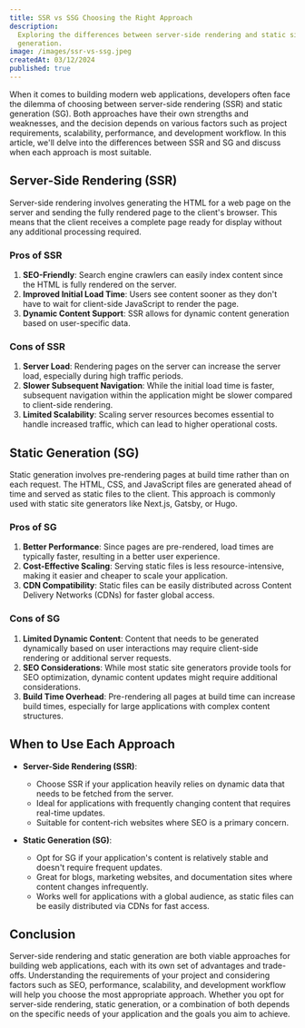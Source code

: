 ```yaml
---
title: SSR vs SSG Choosing the Right Approach
description:
  Exploring the differences between server-side rendering and static site
  generation.
image: /images/ssr-vs-ssg.jpeg
createdAt: 03/12/2024
published: true
---
```


When it comes to building modern web applications, developers often face the
dilemma of choosing between server-side rendering (SSR) and static generation
(SG). Both approaches have their own strengths and weaknesses, and the decision
depends on various factors such as project requirements, scalability,
performance, and development workflow. In this article, we'll delve into the
differences between SSR and SG and discuss when each approach is most suitable.

## Server-Side Rendering (SSR)

Server-side rendering involves generating the HTML for a web page on the server
and sending the fully rendered page to the client's browser. This means that the
client receives a complete page ready for display without any additional
processing required.

### Pros of SSR

1. **SEO-Friendly**: Search engine crawlers can easily index content since the
   HTML is fully rendered on the server.
2. **Improved Initial Load Time**: Users see content sooner as they don't have
   to wait for client-side JavaScript to render the page.
3. **Dynamic Content Support**: SSR allows for dynamic content generation based
   on user-specific data.

### Cons of SSR

1. **Server Load**: Rendering pages on the server can increase the server load,
   especially during high traffic periods.
2. **Slower Subsequent Navigation**: While the initial load time is faster,
   subsequent navigation within the application might be slower compared to
   client-side rendering.
3. **Limited Scalability**: Scaling server resources becomes essential to handle
   increased traffic, which can lead to higher operational costs.

## Static Generation (SG)

Static generation involves pre-rendering pages at build time rather than on each
request. The HTML, CSS, and JavaScript files are generated ahead of time and
served as static files to the client. This approach is commonly used with static
site generators like Next.js, Gatsby, or Hugo.

### Pros of SG

1. **Better Performance**: Since pages are pre-rendered, load times are
   typically faster, resulting in a better user experience.
2. **Cost-Effective Scaling**: Serving static files is less resource-intensive,
   making it easier and cheaper to scale your application.
3. **CDN Compatibility**: Static files can be easily distributed across Content
   Delivery Networks (CDNs) for faster global access.

### Cons of SG

1. **Limited Dynamic Content**: Content that needs to be generated dynamically
   based on user interactions may require client-side rendering or additional
   server requests.
2. **SEO Considerations**: While most static site generators provide tools for
   SEO optimization, dynamic content updates might require additional
   considerations.
3. **Build Time Overhead**: Pre-rendering all pages at build time can increase
   build times, especially for large applications with complex content
   structures.

## When to Use Each Approach

- **Server-Side Rendering (SSR)**:

  - Choose SSR if your application heavily relies on dynamic data that needs to
    be fetched from the server.
  - Ideal for applications with frequently changing content that requires
    real-time updates.
  - Suitable for content-rich websites where SEO is a primary concern.

- **Static Generation (SG)**:
  - Opt for SG if your application's content is relatively stable and doesn't
    require frequent updates.
  - Great for blogs, marketing websites, and documentation sites where content
    changes infrequently.
  - Works well for applications with a global audience, as static files can be
    easily distributed via CDNs for fast access.

## Conclusion

Server-side rendering and static generation are both viable approaches for
building web applications, each with its own set of advantages and trade-offs.
Understanding the requirements of your project and considering factors such as
SEO, performance, scalability, and development workflow will help you choose the
most appropriate approach. Whether you opt for server-side rendering, static
generation, or a combination of both depends on the specific needs of your
application and the goals you aim to achieve.
